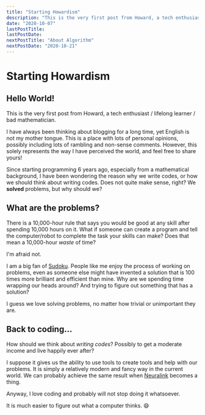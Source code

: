 ```yaml
---
title: "Starting Howardism"
description: "This is the very first post from Howard, a tech enthusiast / lifelong learner / bad mathematician.\n\nI have always been thinking about blogging for a long time, yet English is not my mother tongue. This is a place with lots of personal opinions, possibly including lots of rambling and non-sense comments. However, this simply represents the way I have perceived the world, and feel free to share yours!"
date: "2020-10-07"
lastPostTitle:
lastPostDate:
nextPostTitle: "About Algorithm"
nextPostDate: "2020-10-21"
---
```


# Starting Howardism

## Hello World!

This is the very first post from Howard, a tech enthusiast / lifelong learner / bad mathematician.

I have always been thinking about blogging for a long time, yet English is not my mother tongue. This is a place with lots of personal opinions, possibly including lots of rambling and non-sense comments. However, this solely represents the way I have perceived the world, and feel free to share yours!

Since starting programming 6 years ago, especially from a mathematical background, I have been wondering the reason why we write codes, or how we should think about writing codes. Does not quite make sense, right? We **solved** problems, but why should we?

## What are the problems?

There is a 10,000-hour rule that says you would be good at any skill after spending 10,000 hours on it. What if someone can create a program and tell the computer/robot to complete the task your skills can make? Does that mean a 10,000-hour _waste_ of time?

I'm afraid not.

I am a big fan of [Sudoku](https://en.wikipedia.org/wiki/Sudoku). People like me enjoy the process of working on problems, even as someone else might have invented a solution that is 100 times more brilliant and efficient than mine. Why are we spending time wrapping our heads around? And trying to figure out something that has a solution?

I guess we love solving problems, no matter how trivial or unimportant they are.

## Back to coding...

How should we think about _writing codes_? Possibly to get a moderate income and live happily ever after?

I suppose it gives us the ability to use tools to create tools and help with our problems. It is simply a relatively modern and fancy way in the current world. We can probably achieve the same result when [Neuralink](https://neuralink.com) becomes a thing.

Anyway, I love coding and probably will not stop doing it whatsoever.

It is much easier to figure out what a computer thinks. 😄
